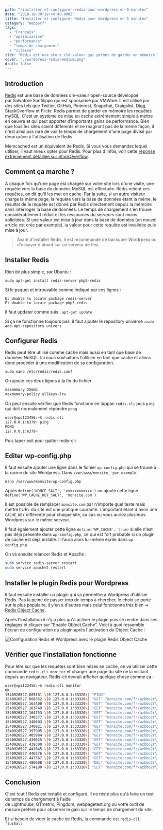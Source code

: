 ```yaml
---
path: "/installer-et-configurer-redis-pour-wordpress-en-5-minutes"
date: "2018-10-30T19:44:40.000Z"
title: "Installer et configurer Redis pour Wordpress en 5 minutes"
category: "Webperf"
tags: 
  - "Français"
  - "optimisation"
  - "performance"
  - "temps de chargement"
  - "vitesse"
tldr: "Redis est une store clé-valeur qui permet de garder en mémoire les requêtes MySQL. C'est un système de mise en cache très simple à mettre en oeuvre."
cover: "./wordpress-redis-medium.png"
draft: false
---
```


## Introduction

[Redis](https://redis.io) est une base de données clé-valeur open-source développé par Salvatore Sanfilippo qui est sponsorisé par VMWare. Il est utilisé par des sites tels que Twitter, GitHub, Pinterest, Snapchat, Craigslist, Digg, StackOverflow et Flickr. Redis permet de garder en mémoire les requêtes mySQL. C'est un système de mise en cache extrêmement simple à mettre en oeuvre et qui peut apporter d'importants gains de performance. Bien que tous les sites soient différents et ne réagiront pas de la même façon, il n'est ainsi pas rare de voir le temps de chargement d'une page divisé par deux grâce à l'utilisation de Redis.

Memcached est un équivalent de Redis. Si vous vous demandez lequel utiliser, il vaut mieux opter pour Redis. Pour plus d'infos, voir cette [réponse extrêmement détaillée sur StackOverflow](https://stackoverflow.com/a/11257333).

## Comment ça marche ?

A chaque fois qu'une page est chargée sur votre site lors d'une visite, une requête vers la base de données MySQL est effectuée. Redis retient ces requêtes, on dit qu'il les met en cache. Par la suite, si un autre visiteur charge la même page, la requête vers la base de données étant la même, le résultat de la requête est donné par Redis directement depuis la mémoire sans interroger la base de données. Le temps de chargement s'en trouve considérablement réduit et les ressources du serveurs sont moins solicitées. Si une valeur est mise à jour dans la base de données (un nouvel article est crée par exemple), la valeur pour cette requête est invalidée puis mise à jour.



> Avant d'installer Redis, il est recommandé de backuper Wordrpess ou d'essayer d'abord sur un serveur de test. 



## Installer Redis

Rien de plus simple, sur Ubuntu :

`sudo apt-get install redis-server php5-redis`

Si le paquet et introuvable comme indiqué par ces lignes :

```
E: Unable to locate package redis-server
E: Unable to locate package php5-redis
```

Il faut updater comme suis : `apt-get update`

Si ça ne fonctionne toujours pas, il faut ajouter le repository universe :`sudo add-apt-repository univers`

## Configurer Redis

Redis peut être utilisé comme cache mais aussi en tant que base de données NoSQL. Ici nous souhaitons l'utiliser en tant que cache et allons donc procéder à une modification de sa configuration.

`sudo nano /etc/redis/redis.conf`

On ajoute ces deux lignes à la fin du fichier

```apache
maxmemory 256mb
maxmemory-policy allkeys-lru
```

On peut ensuite vérifier que Redis fonctione en tappan `redis-cli` puis `ping`  qui doit normalement répondre `pong`

```bash
user@vps123456:~$ redis-cli
127.0.0.1:6379> ping
PONG
127.0.0.1:6379>
```

Puis taper exit pour quitter redis-cli

## Editer wp-config.php

Il faut ensuite ajouter une ligne dans le fichier `wp-config.php` qui se trouve à la racine du site Wordpress. Dans `/var/www/monsite_ par exemple`.

`nano /var/www/monsite/wp-config.php`

Après `define('NONCE_SALT', 'xxxxxxxxxxxx')` on ajoute cette ligne `define('WP_CACHE_KEY_SALT', 'monsite.com')`

Il est possible de remplacer `monsite.com` par n'importe quel texte mais mettre l'URL du site est une pratique courante. L'important étant d'avoir une `CACHE_KEY` différente pour chaque site, au cas ou vous auriez plusieurs Wordpress sur le même serveur.

Il faut également ajouter cette ligne `define('WP_CACHE', true)` si elle n'est pas déjà présente dans `wp-config.php`, ce qui est fort probable si un plugin de cache est déjà installé. Il l'aura alors lui-même écrite dans `wp-config.php`.

On va ensuite relancer Redis et Apache :

```bash
sudo service redis-server restart
sudo service apache2 restart
```

## Installer le plugin Redis pour Wordpress

Il faut ensuite installer un plugin qui va permettre à Wordpress d'utiliser Redis. Pas la peine de passer trop de temps à chercher, le choix se porte sur le plus populaire, il y'en à d'autres mais celui fonctionne très bien -> [Redis Object Cache](https://wordpress.org/plugins/redis-cache/).

Après l'installation il n'y a plus qu'à activer le plugin puis se rendre dans ses réglages et cliquer sur "Enable Object Cache". Voici à quoi ressemble l'écran de configuration du plugin après l'activation du Object Cache :

![Configuration Redis et Wordpress avec le plugin Redis Object Cache](./Configuration-Redis-et-WordPress-avec-le-plugin-Redis-Object-Cache.png)

## Vérifier que l'installation fonctionne

Pour être sur que les requêtes sont bien mises en cache, on va utiliser cette commande `redis-cli monitor` et charger une page du site ne la visitant depuis un navigateur. Redis-cli devrait afficher quelque chose comme ça :

```bash
user@vps123456:~$ redis-cli monitor
OK
1540926527.065181 \[0 127.0.0.1:33320\] "PING"
1540926527.068352 \[0 127.0.0.1:33320\] "GET" "monsite.com/fr/azbbo2r\_:default:is\_blog\_installed"
1540926527.163400 \[0 127.0.0.1:33320\] "GET" "monsite.com/fr/azbbo2r\_:options:notoptions"
1540926527.163749 \[0 127.0.0.1:33320\] "GET" "monsite.com/fr/azbbo2r\_:options:alloptions"
1540926527.164753 \[0 127.0.0.1:33320\] "GET" "monsite.com/fr/azbbo2r\_:site-options:1:notoptions"
1540926527.340377 \[0 127.0.0.1:33320\] "GET" "monsite.com/fr/azbbo2r\_:userlogins:user"
1540926527.340603 \[0 127.0.0.1:33320\] "GET" "monsite.com/fr/azbbo2r\_:users:20"
1540926527.340821 \[0 127.0.0.1:33320\] "GET" "monsite.com/fr/azbbo2r\_:user\_meta:20"
1540926527.397905 \[0 127.0.0.1:33320\] "GET" "monsite.com/fr/azbbo2r\_:default:yoast\_titles\_rich\_defaults\_wpseo\_titles"
1540926527.405984 \[0 127.0.0.1:33320\] "GET" "monsite.com/fr/azbbo2r\_:site-options:1:notoptions"
1540926527.439025 \[0 127.0.0.1:33320\] "GET" "monsite.com/fr/azbbo2r\_:posts:last\_changed"
1540926527.439300 \[0 127.0.0.1:33320\] "GET" "monsite.com/fr/azbbo2r\_:posts:get\_pages:90fc8ab476d94daabffe7578772c763c:0.81130900 1540903129"
1540926527.441645 \[0 127.0.0.1:33320\] "GET" "monsite.com/fr/azbbo2r\_:posts:get\_pages:77573666ef24e1ad91fd9fbfd44c872f:0.81130900 1540903129"
1540926527.446576 \[0 127.0.0.1:33320\] "GET" "monsite.com/fr/azbbo2r\_:posts:get\_pages:f7220df17210d0587c39e777e2eba779:0.81130900 1540903129"
1540926527.447567 \[0 127.0.0.1:33320\] "GET" "monsite.com/fr/azbbo2r\_:posts:get\_pages:02b8038114158e6e8039262ece2f0908:0.81130900 1540903129"
1540926527.480608 \[0 127.0.0.1:33320\] "DEL" "monsite.com/fr/azbbo2r\_:default:yoast\_titles\_rich\_defaults\_wpseo\_titles"
1540926527.574190 \[0 127.0.0.1:33320\] "SET" "monsite.com/fr/azbbo2r\_:default:yoast\_titles\_rich\_defaults\_wpseo\_titles" "a:41:{s:10:\\"title-post\\";s:39:\\"%%title%% %%page%% %%sep%% %%sitename%%\\";s:13:\\"metadesc-post\\";s:0:\\"\\";s:12:\\"noindex-post\\";b:0;s:13:\\"showdate-post\\";b:0;s:23:\\"display-metabox-pt-post\\";b:1;s:23:\\"post\_types-post-maintax\\";i:0;s:10:\\"title-page\\";s:39:\\"%%title%% %%page%% %%sep%% %%sitename%%\\";s:13:\\"metadesc-page\\";s:0:\\"\\";s:12:\\"noindex-page\\";b:0;s:13:\\"showdate-page\\";b:0;s:23:\\"display-metabox-pt-page\\";b:1;s:23:\\"post\_types-page-maintax\\";i:0;s:16:\\"title-attachment\\";s:39:\\"%%title%% %%page%% %%sep%% %%sitename%%\\";s:19:\\"metadesc-attachment\\";s:0:\\"\\";s:18:\\"noindex-attachment\\";b:0;s:19:\\"showdate-attachment\\";b:0;s:29:\\"display-metabox-pt-attachment\\";b:1;s:29:\\"post\_types-attachment-maintax\\";i:0;s:13:\\"title-product\\";s:39:\\"%%title%% %%page%% %%sep%% %%sitename%%\\";s:16:\\"metadesc-product\\";s:0:\\"\\";s:15:\\"noindex-product\\";b:0;s:16:\\"showdate-product\\";b:0;s:26:\\"display-metabox-pt-product\\";b:1;s:26:\\"post\_types-product-maintax\\";i:0;s:18:\\"title-tax-category\\";s:53:\\"%%term\_title%% Archives %%page%% %%sep%% %%sitename%%\\";s:21:\\"metadesc-tax-category\\";s:0:\\"\\";s:28:\\"display-metabox-tax-category\\";b:1;s:20:\\"noindex-tax-category\\";b:0;s:18:\\"title-tax-post\_tag\\";s:53:\\"%%term\_title%% Archives %%page%% %%sep%% %%sitename%%\\";s:21:\\"metadesc-tax-post\_tag\\";s:0:\\"\\";s:28:\\"display-metabox-tax-post\_tag\\";b:1;s:20:\\"noindex-tax-post\_tag\\";b:0;s:21:\\"title-tax-post\_format\\";s:53:\\"%%term\_title%% Archives %%page%% %%sep%% %%sitename%%\\";s:24:\\"metadesc-tax-post\_format\\";s:0:\\"\\";s:31:\\"display-metabox-tax-post\_format\\";b:1;s:23:\\"noindex-tax-post\_format\\";b:1;s:22:\\"title-tax-product\_type\\";s:53:\\"%%term\_title%% Archives %%page%% %%sep%% %%sitename%%\\";s:25:\\"metadesc-tax-product\_type\\";s:0:\\"\\";s:32:\\"display-metabox-tax-product\_type\\";b:1;s:24:\\"noindex-tax-product\_type\\";b:0;s:30:\\"taxonomy-product\_type-ptparent\\";i:0;}"
```

## Conclusion

C'est tout ! Redis est installé et configuré. Il ne reste plus qu'à faire un test de temps de chargement à l'aide de Lighthouse, GTmetrix, Pingdom, webpagetest.org ou votre outil de mesure préféré pour observer le gain sur le temps de chargement du site.

Et si besoin de vider le cache de Redis, la commande est `redis-cli flushall`
